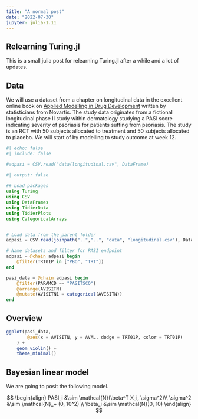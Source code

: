 ```yaml
---
title: "A normal post"
date: "2022-07-30"
jupyter: julia-1.11
---
```


## Relearning Turing.jl
This is a small julia post for relearning Turing.jl after a while and a lot of
updates.

## Data
We will use a dataset from a chapter on longitudinal data in the excellent online book on [Applied Modelling in Drug Development](https://opensource.nibr.com/bamdd/src/02g_longitudinal.html#data) written by statisticians from Novartis.
The study data originates from a fictional longitudinal phase II study within
dermatology studying a PASI score indicating severity of psoriasis for patients suffing from psoriasis. 
The study is an RCT with 50 subjects allocated to treatment and 50 subjects
allocated to placebo. We will start of by modelling to study outcome at week 12.

```julia
#| echo: false
#| include: false

#adpasi = CSV.read("data/longitudinal.csv", DataFrame)
```
```julia
#| output: false
 
## Load packages
using Turing
using CSV
using DataFrames
using TidierData
using TidierPlots
using CategoricalArrays


# Load data from the parent folder
adpasi = CSV.read(joinpath("..","..", "data", "longitudinal.csv"), DataFrame)

# Name datasets and filter for PASI endpoint
adpasi = @chain adpasi begin
    @filter(TRT01P in ["PBO", "TRT"])
end

pasi_data = @chain adpasi begin 
    @filter(PARAMCD == "PASITSCO")
    @arrange(AVISITN)
    @mutate(AVISITN1 = categorical(AVISITN))
end

```

## Overview

```julia

ggplot(pasi_data, 
        @aes(x = AVISITN, y = AVAL, dodge = TRT01P, color = TRT01P)
    ) + 
    geom_violin() + 
    theme_minimal()


```


## Bayesian linear model
We are going to posit the following model.

$$
\begin{align}
PASI_i &\sim \mathcal{N}(\beta^T X_i, \sigma^2)\\
\sigma^2 &\sim \mathcal{N}_+ (0, 10^2) \\
\beta_i &\sim \mathcal{N}(0, 10) 
\end{align}
$$


